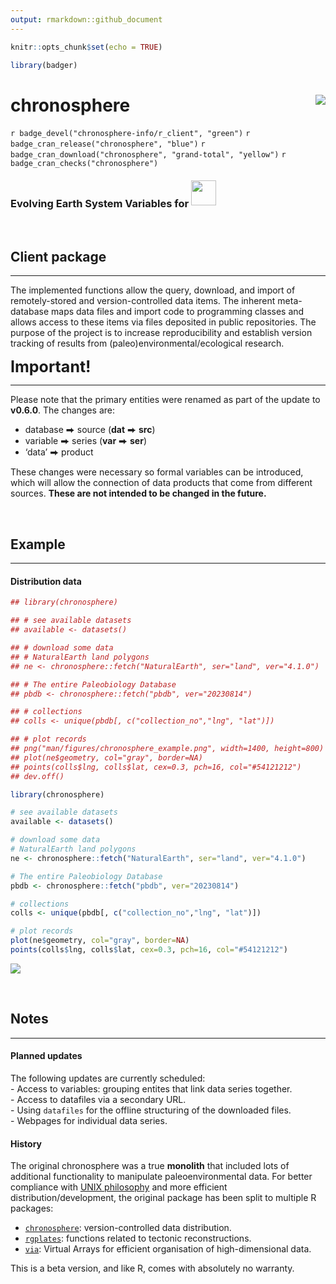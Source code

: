 ```yaml
---
output: rmarkdown::github_document
---
```


```r
knitr::opts_chunk$set(echo = TRUE)

library(badger)
```

# chronosphere <img src="man/figures/logo.png" align="right" />


`r badge_devel("chronosphere-info/r_client", "green")`
`r badge_cran_release("chronosphere", "blue")`
`r badge_cran_download("chronosphere", "grand-total", "yellow")`
`r badge_cran_checks("chronosphere")`  

### Evolving Earth System Variables for <a href="https://www.r-project.org/"><img style="position: relative; top: -3px;" src="man/figures/R_logo.png" width="40px"></a>

<br>

## Client package 
* * *

The implemented functions allow the query, download, and import of remotely-stored and version-controlled data items. The inherent meta-database maps data files and import code to programming classes and allows access to these items via files deposited in public repositories. The purpose of the project is to increase reproducibility and establish version tracking of results from (paleo)environmental/ecological research.

<div class="alert alert-warning"> <strong style="font-size: 25px">Important!</strong>
<hr>

<p>
Please note that the primary entities were renamed as part of the update to **v0.6.0**. The changes are: </p>
<ul>
<li> database ⮕ source (<strong>dat</strong> ⮕ <strong>src</strong>) </li>  
<li>variable ⮕ series (<strong>var</strong> ⮕ <strong>ser</strong>) </li> 
<li> 'data' ⮕ product </li>  
</ul>

<p>
These changes were necessary so formal variables can be introduced, which will allow the connection of data products that come from different sources. <strong>These are not intended to be changed in the future. </strong> </p>

 </div>

<br>

## Example
* * *

#### Distribution data

```r
## library(chronosphere)

## # see available datasets
## available <- datasets()

## # download some data
## # NaturalEarth land polygons
## ne <- chronosphere::fetch("NaturalEarth", ser="land", ver="4.1.0")

## # The entire Paleobiology Database
## pbdb <- chronosphere::fetch("pbdb", ver="20230814")

## # collections
## colls <- unique(pbdb[, c("collection_no","lng", "lat")])

## # plot records
## png("man/figures/chronosphere_example.png", width=1400, height=800)
## plot(ne$geometry, col="gray", border=NA)
## points(colls$lng, colls$lat, cex=0.3, pch=16, col="#54121212")
## dev.off()
```

```r
library(chronosphere)

# see available datasets
available <- datasets()

# download some data
# NaturalEarth land polygons
ne <- chronosphere::fetch("NaturalEarth", ser="land", ver="4.1.0")

# The entire Paleobiology Database
pbdb <- chronosphere::fetch("pbdb", ver="20230814")

# collections
colls <- unique(pbdb[, c("collection_no","lng", "lat")])

# plot records
plot(ne$geometry, col="gray", border=NA)
points(colls$lng, colls$lat, cex=0.3, pch=16, col="#54121212")
```

![](man/figures/chronosphere_example.png)

<br>


## Notes 
* * *

#### Planned updates

The following updates are currently scheduled:  
- Access to variables: grouping entites that link data series together.  
- Access to datafiles via a secondary URL.   
- Using `datafiles` for the offline structuring of the downloaded files.  
- Webpages for individual data series.  

#### History

The original chronosphere was a true **monolith** that included lots of additional functionality to manipulate paleoenvironmental data. For better compliance with [UNIX philosophy](https://en.wikipedia.org/wiki/Unix_philosophy) and more efficient distribution/development, the original package has been split to multiple R packages:

- [`chronosphere`](https://chronosphere.info/r_client/): version-controlled data distribution.
- [`rgplates`](https://adamkocsis.github.io/rgplates/): functions related to tectonic reconstructions.
- [`via`](https://adamkocsis.github.io/via/): Virtual Arrays for efficient organisation of high-dimensional data.

This is a beta version, and like R, comes with absolutely no warranty.




